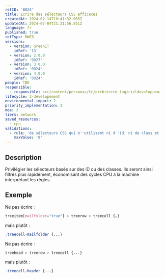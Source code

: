 ```yaml
---
refID: '0024'
title: Écrire des sélecteurs CSS efficaces
createdAt: 2024-02-14T10:41:32.065Z
updatedAt: 2024-07-04T21:31:56.851Z
language: fr
published: true
refType: RWEB
versions:
  - version: GreenIT
    idRef: '13'
  - version: 2.0.0
    idRef: '0027'
  - version: 3.0.0
    idRef: '0024'
  - version: 4.0.0
    idRef: '0024'
people: TBD
responsible:
  - responsible: src/content/personas/fr/architecte-logicieldeveloppeur.mdx
lifecycle: 3-developement
environmental_impact: 2
priority_implementation: 3
moe: 3
tiers: network
saved_resources:
  - cpu
validations:
  - rule: 'de sélecteurs CSS qui n''utilisent ni d''id, ni de class et ni d''attribut'
    maxValue: '0'
---
```


## Description

Privilégier les sélecteurs basés sur des ID ou des classes. Ils seront ainsi filtrés plus rapidement, économisant des cycles CPU à la machine interprétant les règles.

## Exemple

Ne pas écrire :

```css
treeitem[mailfolder="true"] > treerow > treecell {…}
```

mais plutôt :

```css
.treecell-mailfolder {...}
```

Ne pas écrire :

```css
treehead > treerow > treecell {...}
```

mais plutôt :

```css
.treecell-header {...}
```
